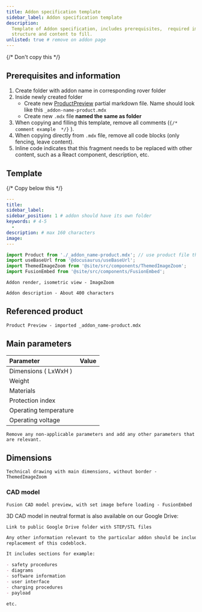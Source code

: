 ```yaml
---
title: Addon specification template
sidebar_label: Addon specification template
description:
  Template of Addon specification, includes prerequisites,  required imports,
  structure and content to fill.
unlisted: true # remove on addon page
---
```


{/* Don't copy this */}

## Prerequisites and information

1. Create folder with addon name in corresponding rover folder
2. Inside newly created folder
   - Create new [ProductPreview](/guidelines/components#productpreview) partial
     markdown file. Name should look like this `_addon-name-product.mdx`
   - Create new `.mdx` file **named the same as folder**
3. When copying and filling this template, remove all comments
   (`{/* comment example  */}` ).
4. When copying directly from `.mdx` file, remove all code blocks (only fencing,
   leave content).
5. Inline code indicates that this fragment needs to be replaced with other
   content, such as a React component, description, etc.

## Template

{/* Copy below this */}

```yml title="Required front matter"
---
title:
sidebar_label:
sidebar_position: 1 # addon should have its own folder
keywords: # 4-5
  -
description: # max 160 characters
image:
---
```

```jsx title="Required imports"
import Product from './_addon_name-product.mdx'; // use product file that you created as prerequisite
import useBaseUrl from '@docusaurus/useBaseUrl';
import ThemedImageZoom from '@site/src/components/ThemedImageZoom';
import FusionEmbed from '@site/src/components/FusionEmbed';
```

`Addon render, isometric view - ImageZoom`

`Addon description - About 400 characters`

## Referenced product

`Product Preview - imported _addon_name-product.mdx`

## Main parameters

| Parameter             | Value |
| :-------------------- | :---: |
| Dimensions ( LxWxH )  |       |
| Weight                |       |
| Materials             |       |
| Protection index      |       |
| Operating temperature |       |
| Operating voltage     |       |

`Remove any non-applicable parameters and add any other parameters that are relevant.`

## Dimensions

`Technical drawing with main dimensions, without border - ThemedImageZoom`

### CAD model

`Fusion CAD model preview, with set image before loading - FusionEmbed`

3D CAD model in neutral format is also available on our Google Drive:

`Link to public Google Drive folder with STEP/STL files`

```md title="Additional information - REMOVE THIS"
Any other information relevant to the particular addon should be included as
replacement of this codeblock.

It includes sections for example:

- safety procedures
- diagrams
- software information
- user interface
- charging procedures
- payload

etc.
```
